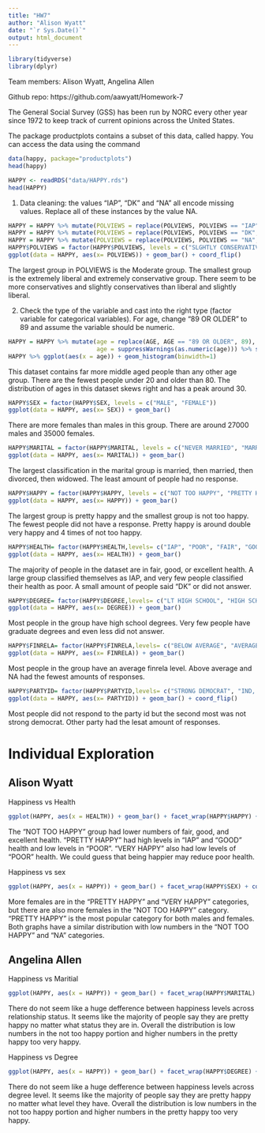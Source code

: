 ```yaml
---
title: "HW7"
author: "Alison Wyatt"
date: "`r Sys.Date()`"
output: html_document
---
```

```r
library(tidyverse)
library(dplyr)
```
Team members: Alison Wyatt, Angelina Allen

Github repo: https://github.com/aawyatt/Homework-7



The General Social Survey (GSS) has been run by NORC every other year since 1972 to keep track of current opinions across the United States.

The package productplots contains a subset of this data, called happy. You can access the data using the command
```r
data(happy, package="productplots")
head(happy)
```

```r
HAPPY <- readRDS("data/HAPPY.rds")
head(HAPPY)
```

1. Data cleaning: the values “IAP”, “DK” and “NA” all encode missing values. Replace all of these instances by the value NA.
```r
HAPPY = HAPPY %>% mutate(POLVIEWS = replace(POLVIEWS, POLVIEWS == "IAP", NA))
HAPPY = HAPPY %>% mutate(POLVIEWS = replace(POLVIEWS, POLVIEWS == "DK", NA))
HAPPY = HAPPY %>% mutate(POLVIEWS = replace(POLVIEWS, POLVIEWS == "NA", NA))
HAPPY$POLVIEWS = factor(HAPPY$POLVIEWS, levels = c("SLGHTLY CONSERVATIVE", "CONSERVATIVE", "EXTRMLY CONSERVATIVE", "MODERATE", "SLIGHTLY LIBERAL", "LIBERAL", "EXTREMELY LIBERAL", "NA"))
ggplot(data = HAPPY, aes(x= POLVIEWS)) + geom_bar() + coord_flip()
```
The largest group in POLVIEWS is the Moderate group. The smallest group is the extremely liberal and extremely conservative group. There seem to be more conservatives and slightly conservatives than liberal and slightly liberal. 

2. Check the type of the variable and cast into the right type (factor variable for categorical variables). For age, change “89 OR OLDER” to 89 and assume the variable should be numeric.

```r
HAPPY = HAPPY %>% mutate(age = replace(AGE, AGE == "89 OR OLDER", 89), 
                         age = suppressWarnings(as.numeric(age))) %>% select(-AGE)
HAPPY %>% ggplot(aes(x = age)) + geom_histogram(binwidth=1)
```
This dataset contains far more middle aged people than any other age group. There are the fewest people under 20 and older than 80. The distribution of ages in this dataset skews right and has a peak around 30.

```r
HAPPY$SEX = factor(HAPPY$SEX, levels = c("MALE", "FEMALE"))
ggplot(data = HAPPY, aes(x= SEX)) + geom_bar()

```
There are more females than males in this group. There are around 27000 males and 35000 females. 

```r
HAPPY$MARITAL = factor(HAPPY$MARITAL, levels = c("NEVER MARRIED", "MARRIED", "SEPERATED", "DIVORCED", "WIDOWED"))
ggplot(data = HAPPY, aes(x= MARITAL)) + geom_bar()
```
The largest classification in the marital group is married, then married, then divorced, then widowed. The least amount of people had no response. 

```r
HAPPY$HAPPY = factor(HAPPY$HAPPY, levels = c("NOT TOO HAPPY", "PRETTY HAPPY", "VERY HAPPY"))
ggplot(data = HAPPY, aes(x= HAPPY)) + geom_bar()
```
The largest group is pretty happy and the smallest group is not too happy. The fewest people did not have a response. Pretty happy is around double very happy and 4 times of not too happy.

```r
HAPPY$HEALTH= factor(HAPPY$HEALTH,levels= c("IAP", "POOR", "FAIR", "GOOD", "EXCELLENT", "DK"))
ggplot(data = HAPPY, aes(x= HEALTH)) + geom_bar()
```
The majority of people in the dataset are in fair, good, or excellent health. A large group classified themselves as IAP, and very few people classified their health as poor. A small amount of people said "DK" or did not answer.

```r
HAPPY$DEGREE= factor(HAPPY$DEGREE,levels= c("LT HIGH SCHOOL", "HIGH SCHOOL", "BACHELOR", "GRADUATE"))
ggplot(data = HAPPY, aes(x= DEGREE)) + geom_bar()
```
Most people in the group have high school degrees. Very few people have graduate degrees and even less did not answer.

```r
HAPPY$FINRELA= factor(HAPPY$FINRELA,levels= c("BELOW AVERAGE", "AVERAGE", "ABOVE AVERAGE"))
ggplot(data = HAPPY, aes(x= FINRELA)) + geom_bar()
```
Most people in the group have an average finrela level. Above average and NA had the fewest amounts of responses.

```r
HAPPY$PARTYID= factor(HAPPY$PARTYID,levels= c("STRONG DEMOCRAT", "IND, NEAR DEM", "NOT STR DEMOCRAT", "INDEPENDENT", "NOT STR REPUBLICAN", "IND, NEAR REP", "STRONG REPULICAN", "OTHER PARTY"))
ggplot(data = HAPPY, aes(x= PARTYID)) + geom_bar() + coord_flip()
```
Most people did not respond to the party id but the second most was not strong democrat. Other party had the lesat amount of responses.


# Individual Exploration

## Alison Wyatt

Happiness vs Health
```r
ggplot(HAPPY, aes(x = HEALTH)) + geom_bar() + facet_wrap(HAPPY$HAPPY) + coord_flip()
```
The "NOT TOO HAPPY" group had lower numbers of fair, good, and excellent health. "PRETTY HAPPY" had high levels in "IAP" and "GOOD" health and low levels in "POOR". "VERY HAPPY" also had low levels of "POOR" health. We could guess that being happier may reduce poor health. 

Happiness vs sex

```r
ggplot(HAPPY, aes(x = HAPPY)) + geom_bar() + facet_wrap(HAPPY$SEX) + coord_flip()
```
More females are in the "PRETTY HAPPY" and "VERY HAPPY" categories, but there are also more females in the "NOT TOO HAPPY" category. "PRETTY HAPPY" is the most popular category for both males and females. Both graphs have a similar distribution with low numbers in the "NOT TOO HAPPY" and "NA" categories.

## Angelina Allen 

Happiness vs Maritial

```r
ggplot(HAPPY, aes(x = HAPPY)) + geom_bar() + facet_wrap(HAPPY$MARITAL) + coord_flip()
```
There do not seem like a huge defference between happiness levels across relationship status. It seems like the majority of people say they are pretty happy no matter what status they are in. Overall the distribution is low numbers in the not too happy portion and higher numbers in the pretty happy too very happy. 

Happiness vs Degree 

```r
ggplot(HAPPY, aes(x = HAPPY)) + geom_bar() + facet_wrap(HAPPY$DEGREE) + coord_flip()
```
There do not seem like a huge defference between happiness levels across degree level. It seems like the majority of people say they are pretty happy no matter what level they have. Overall the distribution is low numbers in the not too happy portion and higher numbers in the pretty happy too very happy. 
